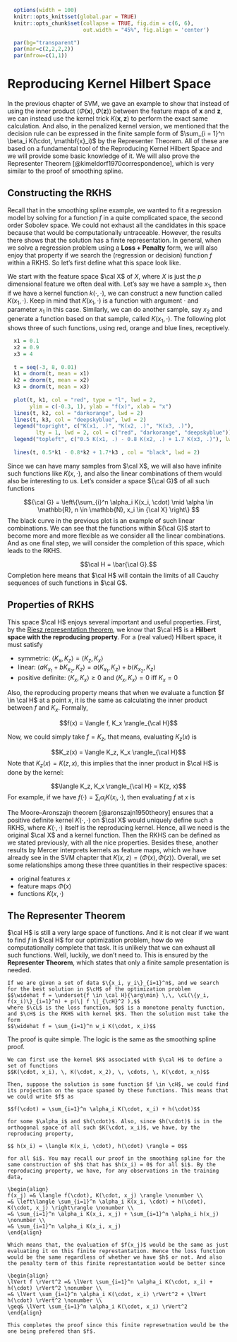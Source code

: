 \def\cA{{\cal A}}
\def\cB{{\cal B}}
\def\cC{{\cal C}}
\def\cD{{\cal D}}
\def\cE{{\cal E}}
\def\cF{{\cal F}}
\def\cG{{\cal G}}
\def\cH{{\cal H}}
\def\cI{{\cal I}}
\def\cJ{{\cal J}}
\def\cK{{\cal K}}
\def\cL{{\cal L}}
\def\cM{{\cal M}}
\def\cN{{\cal N}}
\def\cO{{\cal O}}
\def\cP{{\cal P}}
\def\cQ{{\cal Q}}
\def\cR{{\cal R}}
\def\cS{{\cal S}}
\def\cT{{\cal T}}
\def\cU{{\cal U}}
\def\cV{{\cal V}}
\def\cW{{\cal W}}
\def\cX{{\cal X}}
\def\cY{{\cal Y}}
\def\cZ{{\cal Z}}

\def\bA{\mathbf{A}}
\def\bB{\mathbf{B}}
\def\bC{\mathbf{C}}
\def\bD{\mathbf{D}}
\def\bE{\mathbf{E}}
\def\bF{\mathbf{F}}
\def\bG{\mathbf{G}}
\def\bH{\mathbf{H}}
\def\bI{\mathbf{I}}
\def\bJ{\mathbf{J}}
\def\bK{\mathbf{K}}
\def\bL{\mathbf{L}}
\def\bM{\mathbf{M}}
\def\bN{\mathbf{N}}
\def\bO{\mathbf{O}}
\def\bP{\mathbf{P}}
\def\bQ{\mathbf{Q}}
\def\bR{\mathbf{R}}
\def\bS{\mathbf{S}}
\def\bT{\mathbf{T}}
\def\bU{\mathbf{U}}
\def\bV{\mathbf{V}}
\def\bW{\mathbf{W}}
\def\bX{\mathbf{X}}
\def\bY{\mathbf{Y}}
\def\bZ{\mathbf{Z}}

\def\ba{\mathbf{a}}
\def\bb{\mathbf{b}}
\def\bc{\mathbf{c}}
\def\bd{\mathbf{d}}
\def\be{\mathbf{e}}
<!-- Conflict \def\bf{\mathbf{f}} -->
\def\bg{\mathbf{g}}
\def\bh{\mathbf{h}}
\def\bi{\mathbf{i}}
\def\bj{\mathbf{j}}
\def\bk{\mathbf{k}}
\def\bl{\mathbf{l}}
\def\bm{\mathbf{m}}
\def\bn{\mathbf{n}}
\def\bo{\mathbf{o}}
\def\bp{\mathbf{p}}
\def\bq{\mathbf{q}}
\def\br{\mathbf{r}}
\def\bs{\mathbf{s}}
\def\bt{\mathbf{t}}
\def\bu{\mathbf{u}}
\def\bv{\mathbf{v}}
\def\bw{\mathbf{w}}
\def\bx{\mathbf{x}}
\def\by{\mathbf{y}}
\def\bz{\mathbf{z}}

\def\bzero{\mathbf{0}}
\def\balpha{\boldsymbol{\alpha}}
\def\bbeta{\boldsymbol{\beta}}
\def\btheta{\boldsymbol{\theta}}
\def\bxi{\boldsymbol{\xi}}
\def\bmu{\boldsymbol{\mu}}
\def\bepsilon{\boldsymbol{\epsilon}}

\def\T{\text{T}}
\def\Trace{\text{Trace}}
\def\Cov{\text{Cov}}
\def\Var{\text{Var}}
\def\E{\text{E}}
\def\pr{\text{pr}}
\def\Prob{\text{P}}
\def\argmin{\arg\min}
\def\argmax{\arg\max}

```r
  options(width = 100)
  knitr::opts_knit$set(global.par = TRUE)
  knitr::opts_chunk$set(collapse = TRUE, fig.dim = c(6, 6),
                        out.width = "45%", fig.align = 'center')
```
```r
  par(bg="transparent")
  par(mar=c(2,2,2,2))
  par(mfrow=c(1,1))
```

# Reproducing Kernel Hilbert Space

In the previous chapter of SVM, we gave an example to show that instead of using the inner product $\langle \Phi(\bx), \Phi(\bz) \rangle$ between the feature maps of $\bx$ and $\bz$, we can instead use the kernel trick $K(\bx, \bz)$ to perform the exact same calculation. And also, in the penalized kernel version, we mentioned that the decision rule can be expressed in the finite sample form of $\sum_{i = 1}^n \beta_i K(\cdot, \bx_i)$ by the Representer Theorem. All of these are based on a fundamental tool of the Reproducing Kernel Hilbert Space and we will provide some basic knowledge of it. We will also prove the Representer Theorem [@kimeldorf1970correspondence], which is very similar to the proof of smoothing spline. 

## Constructing the RKHS

Recall that in the smoothing spline example, we wanted to fit a regression model by solving for a function $f$ in a quite complicated space, the second order Sobolev space. We could not exhaust all the candidates in this space because that would be computationally untraceable. However, the results there shows that the solution has a finite representation. In general, when we solve a regression problem using a __Loss $+$ Penalty__ form, we will also enjoy that property if we search the (regression or decision) function $f$ within a RKHS. So let's first define what this space look like. 

We start with the feature space $\cal X$ of $X$, where $X$ is just the $p$ dimensional feature we often deal with. Let's say we have a sample $x_1$, then if we have a kernel function $k(\cdot, \cdot)$, we can construct a new function called $K(x_1, \cdot)$. Keep in mind that $K(x_1, \cdot)$ is a function with argument $\cdot$ and parameter $x_1$ in this case. Similarly, we can do another sample, say $x_2$ and generate a function based on that sample, called $K(x_1, \cdot)$. The following plot shows three of such functions, using red, orange and blue lines, receptively. 

```r
  x1 = 0.1
  x2 = 0.9
  x3 = 4
  
  t = seq(-3, 8, 0.01)
  k1 = dnorm(t, mean = x1)
  k2 = dnorm(t, mean = x2)
  k3 = dnorm(t, mean = x3)
  
  plot(t, k1, col = "red", type = "l", lwd = 2, 
       ylim = c(-0.3, 1), ylab = "f(x)", xlab = "x")
  lines(t, k2, col = "darkorange", lwd = 2)
  lines(t, k3, col = "deepskyblue", lwd = 2)
  legend("topright", c("K(x1, .)", "K(x2, .)", "K(x3, .)"),
         lty = 1, lwd = 2, col = c("red", "darkorange", "deepskyblue"))
  legend("topleft", c("0.5 K(x1, .) - 0.8 K(x2, .) + 1.7 K(x3, .)"), lwd = 2) 
  
  lines(t, 0.5*k1 - 0.8*k2 + 1.7*k3 , col = "black", lwd = 2)
```

Since we can have many samples from $\cal X$, we will also have infinite such functions like $K(x, \cdot)$, and also the linear combinations of them would also be interesting to us. Let's consider a space ${\cal G}$ of all such functions

$${\cal G} = \left\{\sum_{i}^n \alpha_i K(x_i, \cdot) \mid \alpha \in \mathbb{R}, n \in \mathbb{N}, x_i \in {\cal X} \right\} $$
The black curve in the previous plot is an example of such linear combinations. We can see that the functions within ${\cal G}$ start to become more and more flexible as we consider all the linear combinations. And as one final step, we will consider the completion of this space, which leads to the RKHS. 

$$\cal H = \bar{\cal G}.$$
Completion here means that $\cal H$ will contain the limits of all Cauchy sequences of such functions in $\cal G$. 

## Properties of RKHS

This space $\cal H$ enjoys several important and useful properties. First, by the [Riesz representation theorem](https://en.wikipedia.org/wiki/Riesz_representation_theorem), we know that $\cal H$ is a __Hilbert space with the reproducing property__. For a (real valued) Hilbert space, it must satisfy 

  * symmetric: $\langle K_x, K_z \rangle = \langle K_z, K_x \rangle$
  * linear: $\langle a K_{x_1} + b K_{x_2}, K_z \rangle = a \langle K_{x_1}, K_z \rangle + b \langle K_{x_2}, K_z \rangle$
  * positive definite: $\langle K_x, K_x \rangle \geq 0$ and $\langle K_x, K_x \rangle = 0$ iff $K_x = 0$
  
Also, the reproducing property means that when we evaluate a function $f \in \cal H$ at a point $x$, it is the same as calculating the inner product between $f$ and $K_x$. Formally, 

$$f(x) = \langle f, K_x \rangle_{\cal H}$$

Now, we could simply take $f = K_z$, that means, evaluating $K_z(x)$ is 

$$K_z(x) = \langle K_z, K_x \rangle_{\cal H}$$
Note that $K_z(x) = K(z, x)$, this implies that the inner product in $\cal H$ is done by the kernel:

$$\langle K_z, K_x \rangle_{\cal H} = K(z, x)$$
For example, if we have $f(\cdot) = \sum_i \alpha_i K(x_i, \cdot)$, then evaluating $f$ at $x$ is 

\begin{align}
f(x) =& \, \langle f, K(x, \cdot) \rangle_{\cal H} \nonumber \\
=& \, \left\langle \sum_i \alpha_i K(x_i, \cdot), K(x, \cdot) \right\rangle_{\cal H} \nonumber \\
=& \, \sum_i \alpha_i \left\langle K(x_i, \cdot), K(x, \cdot) \right\rangle_{\cal H} \nonumber \\
=& \, \sum_i \alpha_i K(x_i, x)
\end{align}

The Moore–Aronszajn theorem [@aronszajn1950theory] ensures that a positive definite kernel $K(\cdot, \cdot)$ on $\cal X$ would uniquely define such a RKHS, where $K(\cdot, \cdot)$ itself is the reproducing kernel. Hence, all we need is the original $\cal X$ and a kernel function. Then the RKHS can be defined as we stated previously, with all the nice properties. Besides these, another results by Mercer interprets kernels as feature maps, which we have already see in the SVM chapter that $K(x, z)= \langle \Phi(x), \Phi(z) \rangle$. Overall, we set some relationships among these three quantities in their respective spaces:

  * original features $x$
  * feature maps $\Phi(x)$
  * functions $K(x, \cdot)$

## The Representer Theorem 

$\cal H$ is still a very large space of functions. And it is not clear if we want to find $f$ in $\cal H$ for our optimization problem, how do we computationally complete that task. It is unlikely that we can exhaust all such functions. Well, luckily, we don't need to. This is ensured by the __Representer Theorem__, which states that only a finite sample presentation is needed. 

```theorem
If we are given a set of data $\{x_i, y_i\}_{i=1}^n$, and we search for the best solution in $\cH$ of the optimization problem
$$\widehat f = \underset{f \in \cal H}{\arg\min} \,\, \cL(\{y_i, f(x_i)\}_{i=1}^n) + p(\| f \|_{\cH}^2 ),$$
where $\cL$ is the loss function, $p$ is a monotone penalty function, and $\cH$ is the RKHS with kernel $K$. Then the solution must take the form
$$\widehat f = \sum_{i=1}^n w_i K(\cdot, x_i)$$
```

The proof is quite simple. The logic is the same as the smoothing spline proof. 

```proof
We can first use the kernel $K$ associated with $\cal H$ to define a set of functions
$$K(\cdot, x_i), \, K(\cdot, x_2), \, \cdots, \, K(\cdot, x_n)$$
  
Then, suppose the solution is some function $f \in \cH$, we could find its projection on the space spaned by these functions. This means that we could write $f$ as

$$f(\cdot) = \sum_{i=1}^n \alpha_i K(\cdot, x_i) + h(\cdot)$$

for some $\alpha_i$ and $h(\cdot)$. Also, since $h(\cdot)$ is in the orthogonal space of all such $K(\cdot, x_i)$, we have, by the reproducing property,

$$ h(x_i) = \langle K(x_i, \cdot), h(\cdot) \rangle = 0$$

for all $i$. You may recall our proof in the smoothing spline for the same construction of $h$ that has $h(x_i) = 0$ for all $i$. By the reproducing property, we have, for any observations in the training data,  

\begin{align}
f(x_j) =& \langle f(\cdot), K(\cdot, x_j) \rangle \nonumber \\
=& \left\langle \sum_{i=1}^n \alpha_i K(x_i, \cdot) + h(\cdot), K(\cdot, x_j) \right\rangle \nonumber \\
=& \sum_{i=1}^n \alpha_i K(x_i, x_j) + \sum_{i=1}^n \alpha_i h(x_j) \nonumber \\
=& \sum_{i=1}^n \alpha_i K(x_i, x_j)
\end{align}

Which means that, the evaluation of $f(x_j)$ would be the same as just evaluating it on this finite represtantation. Hence the loss function would be the same regardless of whether we have $h$ or not. And also the penalty term of this finite represtantation would be better since 

\begin{align}
\lVert f \rVert^2 =& \lVert \sum_{i=1}^n \alpha_i K(\cdot, x_i) + h(\cdot) \rVert^2 \nonumber \\
=& \lVert \sum_{i=1}^n \alpha_i K(\cdot, x_i) \rVert^2 + \lVert h(\cdot) \rVert^2 \nonumber \\
\geq& \lVert \sum_{i=1}^n \alpha_i K(\cdot, x_i) \rVert^2
\end{align}

This completes the proof since this finite represetnation would be the one being prefered than $f$. 
```







